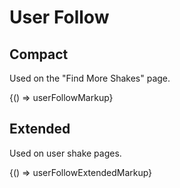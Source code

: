
<Meta title="Legacy/Components/User Follow" />

# User Follow

## Compact

Used on the "Find More Shakes" page.

<Preview>
  <Story name="Compact" height="60px">
    {() => userFollowMarkup}
  </Story>
</Preview>

## Extended

Used on user shake pages.

<Preview>
  <Story name="Extended" height="200px">
    {() => userFollowExtendedMarkup}
  </Story>
</Preview>
